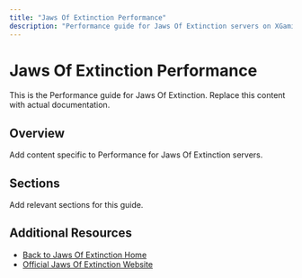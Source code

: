 ```yaml
---
title: "Jaws Of Extinction Performance"
description: "Performance guide for Jaws Of Extinction servers on XGamingServer"
---
```


# Jaws Of Extinction Performance

This is the Performance guide for Jaws Of Extinction. Replace this content with actual documentation.

## Overview

Add content specific to Performance for Jaws Of Extinction servers.

## Sections

Add relevant sections for this guide.

## Additional Resources

- [Back to Jaws Of Extinction Home](./index)
- [Official Jaws Of Extinction Website](https://example.com)
